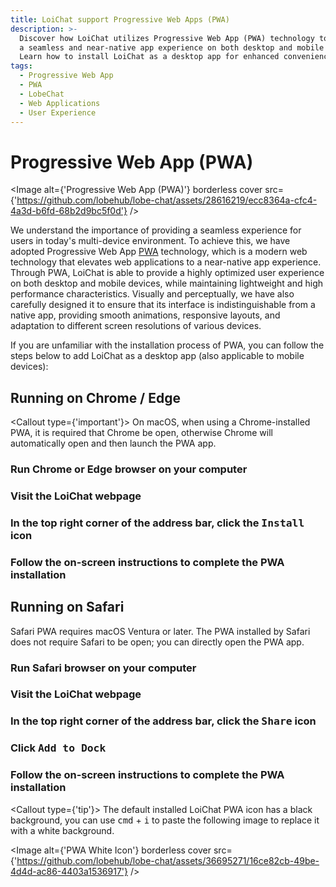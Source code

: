 ```yaml
---
title: LoiChat support Progressive Web Apps (PWA)
description: >-
  Discover how LoiChat utilizes Progressive Web App (PWA) technology to provide
  a seamless and near-native app experience on both desktop and mobile devices.
  Learn how to install LoiChat as a desktop app for enhanced convenience.
tags:
  - Progressive Web App
  - PWA
  - LobeChat
  - Web Applications
  - User Experience
---
```


# Progressive Web App (PWA)

<Image
  alt={'Progressive Web App (PWA)'}
  borderless
  cover
  src={'https://github.com/lobehub/lobe-chat/assets/28616219/ecc8364a-cfc4-4a3d-b6fd-68b2d9bc5f0d'}
/>

We understand the importance of providing a seamless experience for users in today's multi-device environment. To achieve this, we have adopted Progressive Web App [PWA](https://support.google.com/chrome/answer/9658361) technology, which is a modern web technology that elevates web applications to a near-native app experience. Through PWA, LoiChat is able to provide a highly optimized user experience on both desktop and mobile devices, while maintaining lightweight and high performance characteristics. Visually and perceptually, we have also carefully designed it to ensure that its interface is indistinguishable from a native app, providing smooth animations, responsive layouts, and adaptation to different screen resolutions of various devices.

If you are unfamiliar with the installation process of PWA, you can follow the steps below to add LoiChat as a desktop app (also applicable to mobile devices):

## Running on Chrome / Edge

<Callout type={'important'}>
  On macOS, when using a Chrome-installed PWA, it is required that Chrome be open, otherwise Chrome
  will automatically open and then launch the PWA app.
</Callout>

<Steps>

### Run Chrome or Edge browser on your computer

### Visit the LoiChat webpage

### In the top right corner of the address bar, click the <kbd>Install</kbd> icon

### Follow the on-screen instructions to complete the PWA installation

</Steps>

## Running on Safari

Safari PWA requires macOS Ventura or later. The PWA installed by Safari does not require Safari to be open; you can directly open the PWA app.

<Steps>

### Run Safari browser on your computer

### Visit the LoiChat webpage

### In the top right corner of the address bar, click the <kbd>Share</kbd> icon

### Click <kbd>Add to Dock</kbd>

### Follow the on-screen instructions to complete the PWA installation

</Steps>

<Callout type={'tip'}>
  The default installed LoiChat PWA icon has a black background, you can use <kbd>cmd</kbd> +  <kbd>i</kbd> to paste the following image to replace it with a white background.
</Callout>

<Image
  alt={'PWA White Icon'}
  borderless
  cover
  src={'https://github.com/lobehub/lobe-chat/assets/36695271/16ce82cb-49be-4d4d-ac86-4403a1536917'}
/>
